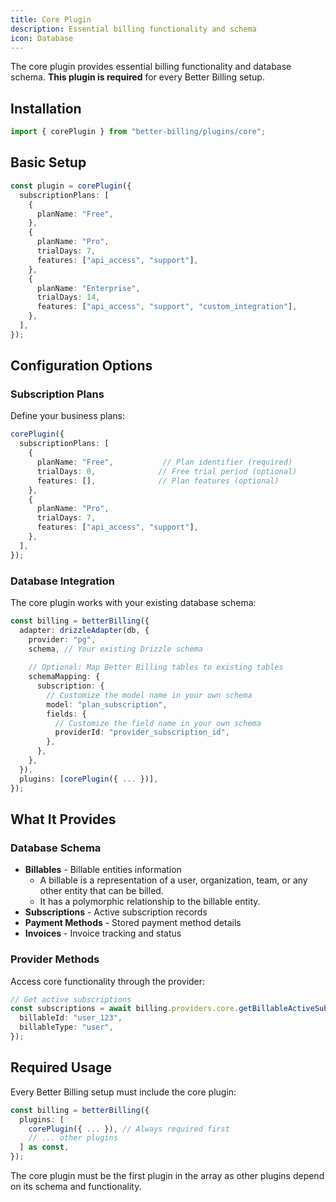 ```yaml
---
title: Core Plugin
description: Essential billing functionality and schema
icon: Database
---
```


The core plugin provides essential billing functionality and database schema. **This plugin is required** for every Better Billing setup.

## Installation

```typescript
import { corePlugin } from "better-billing/plugins/core";
```

## Basic Setup

```typescript
const plugin = corePlugin({
  subscriptionPlans: [
    {
      planName: "Free",
    },
    {
      planName: "Pro",
      trialDays: 7,
      features: ["api_access", "support"],
    },
    {
      planName: "Enterprise",
      trialDays: 14,
      features: ["api_access", "support", "custom_integration"],
    },
  ],
});
```

## Configuration Options

### Subscription Plans

Define your business plans:

```typescript
corePlugin({
  subscriptionPlans: [
    {
      planName: "Free",           // Plan identifier (required)
      trialDays: 0,              // Free trial period (optional)
      features: [],              // Plan features (optional)
    },
    {
      planName: "Pro",
      trialDays: 7,
      features: ["api_access", "support"],
    },
  ],
});
```

### Database Integration

The core plugin works with your existing database schema:

```typescript
const billing = betterBilling({
  adapter: drizzleAdapter(db, {
    provider: "pg",
    schema, // Your existing Drizzle schema
    
    // Optional: Map Better Billing tables to existing tables
    schemaMapping: {
      subscription: {
        // Customize the model name in your own schema
        model: "plan_subscription",
        fields: {
          // Customize the field name in your own schema
          providerId: "provider_subscription_id",
        },
      },
    },
  }),
  plugins: [corePlugin({ ... })],
});
```

## What It Provides

### Database Schema

- **Billables** - Billable entities information
    - A billable is a representation of a user, organization, team, or any other entity that can be billed.
    - It has a polymorphic relationship to the billable entity.
- **Subscriptions** - Active subscription records
- **Payment Methods** - Stored payment method details
- **Invoices** - Invoice tracking and status

### Provider Methods

Access core functionality through the provider:

```typescript
// Get active subscriptions
const subscriptions = await billing.providers.core.getBillableActiveSubscriptions({
  billableId: "user_123",
  billableType: "user",
});
```

## Required Usage

Every Better Billing setup must include the core plugin:

```typescript
const billing = betterBilling({
  plugins: [
    corePlugin({ ... }), // Always required first
    // ... other plugins
  ] as const,
});
```

The core plugin must be the first plugin in the array as other plugins depend on its schema and functionality.
